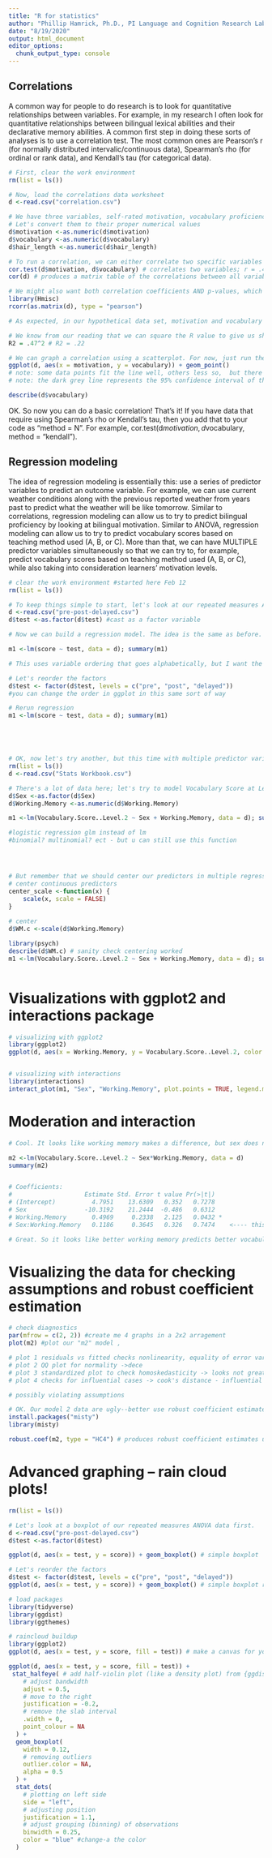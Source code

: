 ```yaml
---
title: "R for statistics"
author: "Phillip Hamrick, Ph.D., PI Language and Cognition Research Laboratory"
date: "8/19/2020"
output: html_document
editor_options: 
  chunk_output_type: console
---
```



## Correlations
A common way for people to do research is to look for quantitative relationships between variables. For example, in my research I often look for quantitative relationships between bilingual lexical abilities and their declarative memory abilities. 
A common first step in doing these sorts of analyses is to use a correlation test. The most common ones are Pearson's r (for normally distributed intervalic/continuous data), Spearman's rho (for ordinal or rank data), and Kendall's tau (for categorical data).

```r
# First, clear the work environment
rm(list = ls())

# Now, load the correlations data worksheet
d <-read.csv("correlation.csv")

# We have three variables, self-rated motivation, vocabulary proficiency score, and hair length
# Let's convert them to their proper numerical values
d$motivation <-as.numeric(d$motivation)
d$vocabulary <-as.numeric(d$vocabulary)
d$hair_length <-as.numeric(d$hair_length)

# To run a correlation, we can either correlate two specific variables or correlate everything in the document with each other. Let's try both.
cor.test(d$motivation, d$vocabulary) # correlates two variables; r = .47, p = .02
cor(d) # produces a matrix table of the correlations between all variables

# We might also want both correlation coefficients AND p-values, which we can do with the Hmisc package
library(Hmisc)
rcorr(as.matrix(d), type = "pearson")

# As expected, in our hypothetical data set, motivation and vocabulary are correlated positively, whereas hair length has no substantial correlation with either motivation or vocabulary.

# We know from our reading that we can square the R value to give us shared variance or explained variance. Now we're just back to basic math, keeping in mind that R is a calculator!
R2 = .47^2 # R2 = .22

# We can graph a correlation using a scatterplot. For now, just run the code, and we can worry more about graphing later.
ggplot(d, aes(x = motivation, y = vocabulary)) + geom_point()
# note: some data points fit the line well, others less so,  but there is a general upward trend.
# note: the dark grey line represents the 95% confidence interval of the correlation line.

describe(d$vocabulary)

```
OK. So now you can do a basic correlation! That's it! If you have data that require using Spearman's rho or Kendall's tau, then you add that to your code as "method = N". For example, cor.test(d$motivation, d$vocabulary, method = "kendall").



## Regression modeling
The idea of regression modeling is essentially this: use a series of predictor variables to predict an outcome variable. For example, we can use current weather conditions along with the previous reported weather from years past to predict what the weather will be like tomorrow. Similar to correlations, regression modeling can allow us to try to predict bilingual proficiency by looking at bilingual motivation. Similar to ANOVA, regression modeling can allow us to try to predict vocabulary scores based on teaching method used (A, B, or C). More than that, we can have MULTIPLE predictor variables simultaneously so that we can try to, for example, predict vocabulary scores based on teaching method used (A, B, or C), while also taking into consideration learners' motivation levels. 
  
```r


# clear the work environment #started here Feb 12
rm(list = ls())

# To keep things simple to start, let's look at our repeated measures ANOVA dataset again.
d <-read.csv("pre-post-delayed.csv")
d$test <-as.factor(d$test) #cast as a factor variable 

# Now we can build a regression model. The idea is the same as before. We have an outcome variable (test score) and a predictor variable (test type). When I build a model, I like to give it a name. I use m (meaning model) followed by a number (e.g., 1) in case I'm building multiple models.

m1 <-lm(score ~ test, data = d); summary(m1)

# This uses variable ordering that goes alphabetically, but I want the categorical predictor baseline to be the pretest condition because it acts as a kind of baseline or reference level

# Let's reorder the factors 
d$test <- factor(d$test, levels = c("pre", "post", "delayed"))
#you can change the order in ggplot in this same sort of way

# Rerun regression
m1 <-lm(score ~ test, data = d); summary(m1)





# OK, now let's try another, but this time with multiple predictor variables (multiple regression)
rm(list = ls())
d <-read.csv("Stats Workbook.csv")

# There's a lot of data here; let's try to model Vocabulary Score at Level 2 proficiency based on learners' sex and their working memory abilities.
d$Sex <-as.factor(d$Sex)
d$Working.Memory <-as.numeric(d$Working.Memory)

m1 <-lm(Vocabulary.Score..Level.2 ~ Sex + Working.Memory, data = d); summary(m1)

#logistic regression glm instead of lm
#binomial? multinomial? ect - but u can still use this function




# But remember that we should center our predictors in multiple regression
# center continuous predictors
center_scale <-function(x) {
    scale(x, scale = FALSE)
}
    
# center
d$WM.c <-scale(d$Working.Memory)

library(psych)
describe(d$WM.c) # sanity check centering worked
m1 <-lm(Vocabulary.Score..Level.2 ~ Sex + Working.Memory, data = d); summary(m1)



```

# Visualizations with ggplot2 and interactions package
```r

# visualizing with ggplot2
library(ggplot2)
ggplot(d, aes(x = Working.Memory, y = Vocabulary.Score..Level.2, color = Sex)) + geom_point() + geom_smooth(method = "lm")


# visualizing with interactions
library(interactions)
interact_plot(m1, "Sex", "Working.Memory", plot.points = TRUE, legend.main = "Working Memory")

```



# Moderation and interaction
```r

# Cool. It looks like working memory makes a difference, but sex does not. But what if the working memory effect was different for males and females? To look at that, we need to add an interaction term using the asterisk or multiply symbol.

m2 <-lm(Vocabulary.Score..Level.2 ~ Sex*Working.Memory, data = d)
summary(m2)


# Coefficients:
#                    Estimate Std. Error t value Pr(>|t|)  
# (Intercept)          4.7951    13.6309   0.352   0.7278  
# Sex                -10.3192    21.2444  -0.486   0.6312  
# Working.Memory       0.4969     0.2338   2.125   0.0432 *
# Sex:Working.Memory   0.1186     0.3645   0.326   0.7474    <---- this is the interaction

# Great. So it looks like better working memory predicts better vocabulary scores, but not in a statistically significantly different way between males and females. Also, note that adjusted R-square for m2 is smaller than for m1. That means that model m1 is both more parsimonious (simpler) and explains more of the variance in the data, and those are both desirable outcomes!


```

# Visualizing the data for checking assumptions and robust coefficient estimation
```r

# check diagnostics
par(mfrow = c(2, 2)) #create me 4 graphs in a 2x2 arragement
plot(m2) #plot our "m2" model , 

# plot 1 residuals vs fitted checks nonlinearity, equality of error variances <-looks funky, maybe a bad sign
# plot 2 QQ plot for normality ->dece
# plot 3 standardized plot to check homoskedasticity -> looks not great
# plot 4 checks for influential cases -> cook's distance - influential data points, maybe not outliers.

# possibly violating assumptions

# OK. Our model 2 data are ugly--better use robust coefficient estimates so we can relax our assumptions a bit
install.packages("misty")
library(misty)

robust.coef(m2, type = "HC4") # produces robust coefficient estimates using HC-4 (Cribari-Neto)

```



# Advanced graphing -- rain cloud plots!
```r
rm(list = ls())

# Let's look at a boxplot of our repeated measures ANOVA data first.
d <-read.csv("pre-post-delayed.csv")
d$test <-as.factor(d$test)

ggplot(d, aes(x = test, y = score)) + geom_boxplot() # simple boxplot

# Let's reorder the factors
d$test <- factor(d$test, levels = c("pre", "post", "delayed"))
ggplot(d, aes(x = test, y = score)) + geom_boxplot() # simple boxplot reordered

# load packages
library(tidyverse)
library(ggdist)
library(ggthemes)

# raincloud buildup
library(ggplot2)
ggplot(d, aes(x = test, y = score, fill = test)) # make a canvas for your graph

ggplot(d, aes(x = test, y = score, fill = test)) + 
 stat_halfeye( # add half-violin plot (like a density plot) from {ggdist} package
    # adjust bandwidth
    adjust = 0.5,
    # move to the right
    justification = -0.2,
    # remove the slab interval
    .width = 0,
    point_colour = NA
  ) +
  geom_boxplot(
    width = 0.12,
    # removing outliers
    outlier.color = NA,
    alpha = 0.5
  ) +
  stat_dots(
    # plotting on left side
    side = "left",
    # adjusting position
    justification = 1.1,
    # adjust grouping (binning) of observations
    binwidth = 0.25,
    color = "blue" #change-a the color
  )


```


